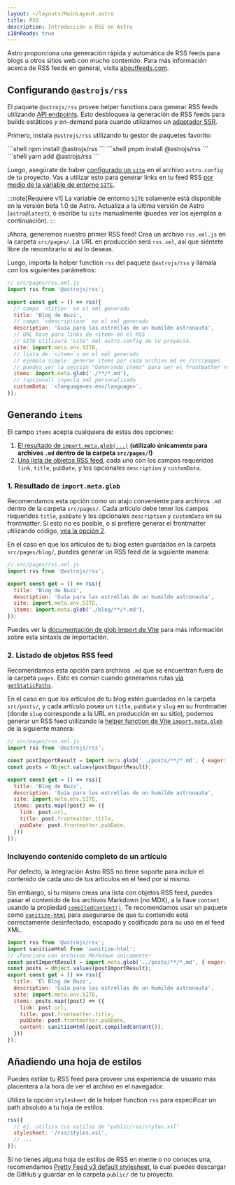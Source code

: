 ```yaml
---
layout: ~/layouts/MainLayout.astro
title: RSS
description: Introducción a RSS en Astro
i18nReady: true
---
```



Astro proporciona una generación rápida y automática de RSS feeds para blogs u otros sitios web con mucho contenido. Para más información acerca de RSS feeds en general, visita [aboutfeeds.com](https://aboutfeeds.com/).

## Configurando `@astrojs/rss`

El paquete `@astrojs/rss` provee helper functions para generar RSS feeds utilizando [API endpoints](/es/core-concepts/endpoints/#endpoints-de-archivos-estáticos). Esto desbloquea la generación de RSS feeds para builds estáticos _y_ on-demand para cuando utilizamos un [adaptador SSR](/es/guides/server-side-rendering/#añadiendo-un-adaptador).

Primero, instala `@astrojs/rss` utilizando tu gestor de paquetes favorito:

<PackageManagerTabs>
  <Fragment slot="npm">
  ```shell
  npm install @astrojs/rss
  ```
  </Fragment>
  <Fragment slot="pnpm">
  ```shell
  pnpm install @astrojs/rss
  ```
  </Fragment>
  <Fragment slot="yarn">
  ```shell
  yarn add @astrojs/rss
  ```
  </Fragment>
</PackageManagerTabs>

Luego, asegúrate de haber [configurado un `site`](/es/reference/configuration-reference/#site) en el archivo `astro.config` de tu proyecto. Vas a utilizar esto para generar links en tu feed RSS [por medio de la variable de entorno `SITE`](/es/guides/environment-variables/#variables-de-entorno-predeterminadas).

:::note[Requiere v1]
La variable de entorno `SITE` solamente está disponible en la versión beta 1.0 de Astro. Actualiza a la última versión de Astro (`astro@latest`), o escribe tu `site` manualmente (puedes ver los ejemplos a continuación).
:::

¡Ahora, generemos nuestro primer RSS feed! Crea un archivo `rss.xml.js` en la carpeta `src/pages/`. La URL en producción será `rss.xml`, así que siéntete libre de renombrarlo si así lo deseas.

Luego, importa la helper function `rss` del paquete `@astrojs/rss` y llámala con los siguientes parámetros:

```js
// src/pages/rss.xml.js
import rss from '@astrojs/rss';

export const get = () => rss({
  // campo `<title>` en el xml generado
  title: 'Blog de Buzz',
  // campo `<description>` en el xml generado
  description: 'Guía para las estrellas de un humilde astronauta',
  // URL base para links de <item> en el RSS
  // SITE utilizará "site" del astro.config de tu proyecto.
  site: import.meta.env.SITE,
  // lista de `<item>`s en el xml generado
  // ejemplo simple: generar items por cada archivo md en /src/pages
  // puedes ver la sección "Generando items" para ver el frontmatter requerido y casos de uso avanzados
  items: import.meta.glob('./**/*.md'),
  // (opcional) inyecta xml personalizado
  customData: `<language>es-es</language>`,
});
```

## Generando `items`

El campo `items` acepta cualquiera de estas dos opciones:

1. [El resultado de `import.meta.glob(...)`](#1-resultado-de-importmetaglob) **(utilízalo únicamente para archivos `.md` dentro de la carpeta `src/pages/`!)**
2. [Una lista de objetos RSS feed](#2-listado-de-objetos-rss-feed), cada uno con los campos requeridos `link`, `title`, `pubDate`, y los opcionales `description` y `customData`.

### 1. Resultado de `import.meta.glob`

Recomendamos esta opción como un atajo conveniente para archivos `.md` dentro de la carpeta `src/pages/`. Cada artículo debe tener los campos requeridos `title`, `pubDate` y los opcionales `description` y `customData` en su frontmatter. Si esto no es posible, o si prefiere generar el frontmatter utilizando código, [vea la opción 2](#2-listado-de-objetos-rss-feed).

En el caso en que los artículos de tu blog estén guardados en la carpeta `src/pages/blog/`, puedes generar un RSS feed de la siguiente manera:

```js
// src/pages/rss.xml.js
import rss from '@astrojs/rss';

export const get = () => rss({
  title: 'Blog de Buzz',
  description: 'Guía para las estrellas de un humilde astronauta',
  site: import.meta.env.SITE,
  items: import.meta.glob('./blog/**/*.md'),
});
```

Puedes ver la [documentación de glob import de Vite](https://vitejs.dev/guide/features.html#glob-import) para más información sobre esta sintaxis de importación.

### 2. Listado de objetos RSS feed

Recomendamos esta opción para archivos `.md` que se encuentran fuera de la carpeta `pages`. Esto es común cuando generamos rutas [vía `getStaticPaths`](/es/reference/api-reference/#getstaticpaths).

En el caso en que los artículos de tu blog estén guardados en la carpeta `src/posts/`, y cada artículo posea un `title`, `pubDate` y `slug` en su frontmatter (donde `slug` corresponde a la URL en producción en su sitio), podemos generar un RSS feed utilizando la [helper function de Vite `import.meta.glob`](https://vitejs.dev/guide/features.html#glob-import) de la siguiente manera:

```js
// src/pages/rss.xml.js
import rss from '@astrojs/rss';

const postImportResult = import.meta.glob('../posts/**/*.md', { eager: true });
const posts = Object.values(postImportResult);

export const get = () => rss({
  title: 'Blog de Buzz',
  description: 'Guía para las estrellas de un humilde astronauta',
  site: import.meta.env.SITE,
  items: posts.map((post) => ({
    link: post.url,
    title: post.frontmatter.title,
    pubDate: post.frontmatter.pubDate,
  }))
});
```

### Incluyendo contenido completo de un artículo

<Since v="1.6.14" />

Por defecto, la integración Astro RSS no tiene soporte para incluir el contenido de cada uno de tus artículos en el feed por si mismo.

Sin embargo, si tu mismo creas una lista con objetos RSS feed, puedes pasar el contenido de los archivos Markdown (no MDX), a la llave `content` usando la propiedad [`compiledContent()`](/es/guides/markdown-content/#propiedades-exportadas). Te recomendamos usar un paquete como [`sanitize-html`](https://www.npmjs.com/package/sanitize-html) para asegurarse de que tu contenido está correctamente desinfectado, escapado y codificado para su uso en el feed XML.

```js ins={2, 16} title={src/pages/rss.xml.js}
import rss from '@astrojs/rss';
import sanitizeHtml from 'sanitize-html';
// ¡Funciona con archivos Markdown únicamente!
const postImportResult = import.meta.glob('../posts/**/*.md', { eager: true });
const posts = Object.values(postImportResult);
export const get = () => rss({
  title: 'El Blog de Buzz',
  description: 'Guía para las estrellas de un humilde astronauta',
  site: import.meta.env.SITE,
  items: posts.map((post) => ({
    link: post.url,
    title: post.frontmatter.title,
    pubDate: post.frontmatter.pubDate,
    content: sanitizeHtml(post.compiledContent()),
  }))
});
```

## Añadiendo una hoja de estilos

Puedes estilar tu RSS feed para proveer una experiencia de usuario más placentera a la hora de ver el archivo en el navegador.

Utiliza la opción `stylesheet` de la helper function `rss` para especificar un path absoluto a tu hoja de estilos.

```js
rss({
  // ej. utiliza tus estilos de "public/rss/styles.xsl"
  stylesheet: '/rss/styles.xsl',
  // ...
});
```

Si no tienes alguna hoja de estilos de RSS en mente o no conoces una, recomendamos [Pretty Feed v3 default stylesheet](https://github.com/genmon/aboutfeeds/blob/main/tools/pretty-feed-v3.xsl), la cual puedes descargar de GitHub y guardar en la carpeta `public/` de tu proyecto.
